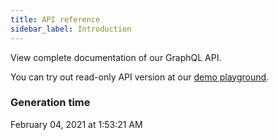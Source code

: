 ```yaml
---
title: API reference
sidebar_label: Introduction
---
```


View complete documentation of our GraphQL API.

You can try out read-only API version at our [demo playground](https://demo.saleor.io/graphql/). 


### Generation time
[comment]: # (generated-date-time)
February 04, 2021 at 1:53:21 AM

